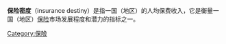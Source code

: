 {{Unreferenced|time=2022-02-20T03:33:33+00:00}}
'''保险密度'''（insurance destiny）是指一国（地区）的人均保费收入，它是衡量一国（地区）[[保险|保险]]市场发展程度和潜力的指标之一。

{{fact|2003年世界平均的'''保险密度'''为469.6美元，2004年中国'''保险密度'''为332人民币。|time=2007-12-16}}

{{Finance-stub}}

[[Category:保險|Category:保險]]